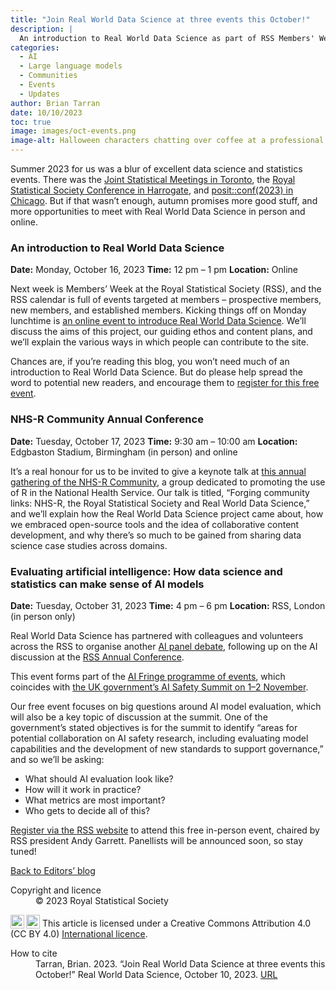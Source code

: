 ```yaml
---
title: "Join Real World Data Science at three events this October!"
description: |
  An introduction to Real World Data Science as part of RSS Members' Week; a keynote talk at the NHS-R Community Annual Conference; and a panel debate on AI evaluation, exploring how data science and statistics can help make sense of AI models. Halloween costumes not required...
categories:
  - AI
  - Large language models
  - Communities
  - Events
  - Updates
author: Brian Tarran
date: 10/10/2023
toc: true
image: images/oct-events.png
image-alt: Halloween characters chatting over coffee at a professional conference focused on data science, digital art created by Bing Image Creator.
---
```

Summer 2023 for us was a blur of excellent data science and statistics events. There was the [Joint Statistical Meetings in Toronto](https://realworlddatascience.net/viewpoints/editors-blog/posts/2023/08/06/jsm-blog.html), the [Royal Statistical Society Conference in Harrogate](https://realworlddatascience.net/viewpoints/editors-blog/posts/2023/08/24/rss-conference.html), and [posit::conf(2023) in Chicago](https://realworlddatascience.net/viewpoints/editors-blog/posts/2023/09/19/positconf-blog.html). But if that wasn't enough, autumn promises more good stuff, and more opportunities to meet with Real World Data Science in person and online.

### An introduction to Real World Data Science
**Date:** Monday, October 16, 2023 **Time:** 12 pm -- 1 pm **Location:** Online

Next week is Members' Week at the Royal Statistical Society (RSS), and the RSS calendar is full of events targeted at members -- prospective members, new members, and established members. Kicking things off on Monday lunchtime is [an online event to introduce Real World Data Science](https://rss.org.uk/training-events/events/events-2023/rss-events/the-real-world-data-science/). We'll discuss the aims of this project, our guiding ethos and content plans, and we'll explain the various ways in which people can contribute to the site.

Chances are, if you're reading this blog, you won't need much of an introduction to Real World Data Science. But do please help spread the word to potential new readers, and encourage them to [register for this free event](https://rss.org.uk/training-events/events/events-2023/rss-events/the-real-world-data-science/).

### NHS-R Community Annual Conference
**Date:** Tuesday, October 17, 2023 **Time:** 9:30 am -- 10:00 am **Location:** Edgbaston Stadium, Birmingham (in person) and online

It's a real honour for us to be invited to give a keynote talk at [this annual gathering of the NHS-R Community](https://nhsrcommunity.com/events/nhs-r-community-conference-2023-ticket-for-in-person-attendance-on-tuesday-17th-october-2023/), a group dedicated to promoting the use of R in the National Health Service. Our talk is titled, "Forging community links: NHS-R, the Royal Statistical Society and Real World Data Science," and we'll explain how the Real World Data Science project came about, how we embraced open-source tools and the idea of collaborative content development, and why there's so much to be gained from sharing data science case studies across domains.

### Evaluating artificial intelligence: How data science and statistics can make sense of AI models
**Date:** Tuesday, October 31, 2023 **Time:** 4 pm -- 6 pm **Location:** RSS, London (in person only)

Real World Data Science has partnered with colleagues and volunteers across the RSS to organise another [AI panel debate](https://rss.org.uk/training-events/events/events-2023/rss-events/evaluating-artificial-intelligence-how-data-scienc/#fulleventinfo), following up on the AI discussion at the [RSS Annual Conference](https://realworlddatascience.net/viewpoints/editors-blog/posts/2023/08/24/rss-conference.html).

This event forms part of the [AI Fringe programme of events](https://aifringe.org/), which coincides with [the UK government's AI Safety Summit on 1--2 November](https://www.gov.uk/government/publications/ai-safety-summit-introduction).

Our free event focuses on big questions around AI model evaluation, which will also be a key topic of discussion at the summit. One of the government's stated objectives is for the summit to identify "areas for potential collaboration on AI safety research, including evaluating model capabilities and the development of new standards to support governance," and so we'll be asking:

- What should AI evaluation look like? 
- How will it work in practice? 
- What metrics are most important?
- Who gets to decide all of this?

[Register via the RSS website](https://rss.org.uk/training-events/events/events-2023/rss-events/evaluating-artificial-intelligence-how-data-scienc/#fulleventinfo) to attend this free in-person event, chaired by RSS president Andy Garrett. Panellists will be announced soon, so stay tuned!

::: {.article-btn}
[Back to Editors' blog](/viewpoints/editors-blog/index.qmd)
:::

::: {.further-info}
::: grid
::: {.g-col-12 .g-col-md-6}
Copyright and licence
: &copy; 2023 Royal Statistical Society

<a href="http://creativecommons.org/licenses/by/4.0/?ref=chooser-v1" target="_blank" rel="license noopener noreferrer" style="display:inline-block;"> <img style="height:22px!important;vertical-align:text-bottom;" src="https://mirrors.creativecommons.org/presskit/icons/cc.svg?ref=chooser-v1"><img style="height:22px!important;margin-left:3px;vertical-align:text-bottom;" src="https://mirrors.creativecommons.org/presskit/icons/by.svg?ref=chooser-v1"></a> This article is licensed under a Creative Commons Attribution 4.0 (CC BY 4.0) <a href="http://creativecommons.org/licenses/by/4.0/?ref=chooser-v1" target="_blank" rel="license noopener noreferrer" style="display:inline-block;"> International licence</a>.

:::

::: {.g-col-12 .g-col-md-6}
How to cite
: Tarran, Brian. 2023. "Join Real World Data Science at three events this October!" Real World Data Science, October 10, 2023. [URL](https://realworlddatascience.net/viewpoints/editors-blog/posts/2023/10/10/october-events.html)
:::
:::
:::
